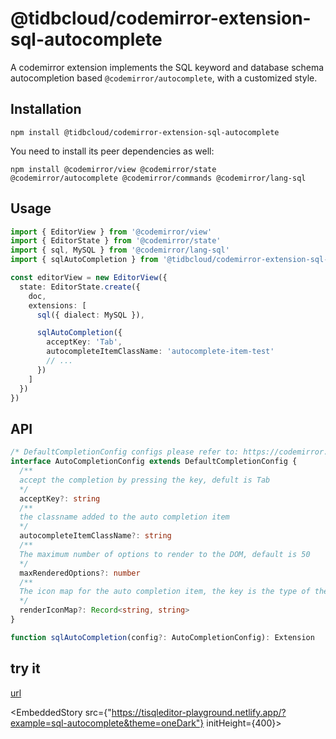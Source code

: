 # @tidbcloud/codemirror-extension-sql-autocomplete

A codemirror extension implements the SQL keyword and database schema autocompletion based `@codemirror/autocomplete`, with a customized style.

## Installation

```shell
npm install @tidbcloud/codemirror-extension-sql-autocomplete
```

You need to install its peer dependencies as well:

```shell
npm install @codemirror/view @codemirror/state @codemirror/autocomplete @codemirror/commands @codemirror/lang-sql
```

## Usage

```ts
import { EditorView } from '@codemirror/view'
import { EditorState } from '@codemirror/state'
import { sql, MySQL } from '@codemirror/lang-sql'
import { sqlAutoCompletion } from '@tidbcloud/codemirror-extension-sql-autocomplete'

const editorView = new EditorView({
  state: EditorState.create({
    doc,
    extensions: [
      sql({ dialect: MySQL }),

      sqlAutoCompletion({
        acceptKey: 'Tab',
        autocompleteItemClassName: 'autocomplete-item-test'
        // ...
      })
    ]
  })
})
```

## API

```ts
/* DefaultCompletionConfig configs please refer to: https://codemirror.net/docs/ref/#autocomplete.autocompletion */
interface AutoCompletionConfig extends DefaultCompletionConfig {
  /**
  accept the completion by pressing the key, defult is Tab
  */
  acceptKey?: string
  /**
  the classname added to the auto completion item
  */
  autocompleteItemClassName?: string
  /**
  The maximum number of options to render to the DOM, default is 50
  */
  maxRenderedOptions?: number
  /**
  The icon map for the auto completion item, the key is the type of the completion, the value is the img src
  */
  renderIconMap?: Record<string, string>
}

function sqlAutoCompletion(config?: AutoCompletionConfig): Extension
```

## try it
[url](https://tisqleditor-playground.netlify.app/?example=sql-autocomplete&with_select=&theme=oneDark)


<EmbeddedStory src={"https://tisqleditor-playground.netlify.app/?example=sql-autocomplete&theme=oneDark"} initHeight={400}></EmbeddedStory>
